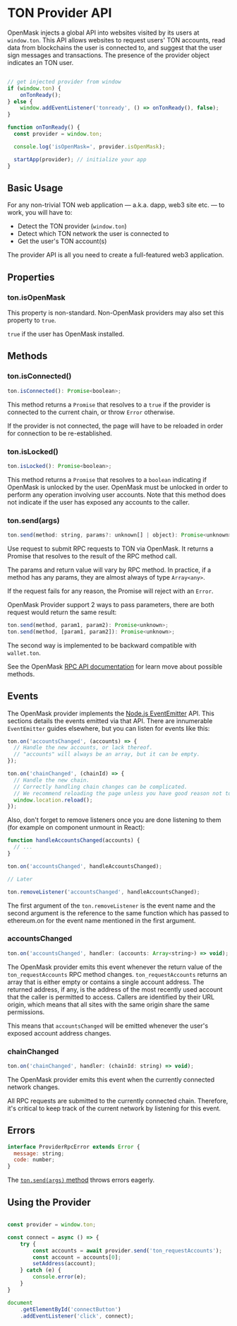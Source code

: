 
# TON Provider API

OpenMask injects a global API into websites visited by its users at `window.ton`. This API allows websites to request users' TON accounts,
read data from blockchains the user is connected to, and suggest that the user sign messages and transactions. The presence of the provider
object indicates an TON user.

```js

// get injected provider from window
if (window.ton) {
    onTonReady();
} else {
    window.addEventListener('tonready', () => onTonReady(), false);
}

function onTonReady() {
  const provider = window.ton;

  console.log('isOpenMask=', provider.isOpenMask);

  startApp(provider); // initialize your app
}
```

## Basic Usage

For any non-trivial TON web application — a.k.a. dapp, web3 site etc. — to work, you will have to:

- Detect the TON provider (`window.ton`)
- Detect which TON network the user is connected to
- Get the user's TON account(s)

The provider API is all you need to create a full-featured web3 application.

## Properties

### ton.isOpenMask

<Callout>This property is non-standard. Non-OpenMask providers may also set this property to `true`.</Callout>

`true` if the user has OpenMask installed.

## Methods

### ton.isConnected()

```js
ton.isConnected(): Promise<boolean>;
```

This method returns a `Promise` that resolves to a `true` if the provider is connected to the current chain, or throw `Error` otherwise.

If the provider is not connected, the page will have to be reloaded in order for connection to be re-established.

### ton.isLocked()

```js
ton.isLocked(): Promise<boolean>;
```

This method returns a `Promise` that resolves to a `boolean` indicating if OpenMask is unlocked by the user.
OpenMask must be unlocked in order to perform any operation involving user accounts. Note that this method
does not indicate if the user has exposed any accounts to the caller.

### ton.send(args)

```js
ton.send(method: string, params?: unknown[] | object): Promise<unknown>;
```

Use request to submit RPC requests to TON via OpenMask. It returns a Promise that resolves to the result of the RPC method call.

The params and return value will vary by RPC method. In practice, if a method has any params, they are almost always of type `Array<any>`.

If the request fails for any reason, the Promise will reject with an `Error`.

OpenMask Provider support 2 ways to pass parameters, there are both request would return the same result:

```js
ton.send(method, param1, param2): Promise<unknown>;
ton.send(method, [param1, param2]): Promise<unknown>;
```

The second way is implemented to be backward compatible with `wallet.ton`.

See the OpenMask [RPC API documentation](/docs/api-reference/rpc-api) for learn move about possible methods.

## Events

The OpenMask provider implements the [Node.js EventEmitter](https://nodejs.org/api/events.html) API. This sections details the events emitted
via that API. There are innumerable `EventEmitter` guides elsewhere, but you can listen for events like this:

```js
ton.on('accountsChanged', (accounts) => {
  // Handle the new accounts, or lack thereof.
  // "accounts" will always be an array, but it can be empty.
});

ton.on('chainChanged', (chainId) => {
  // Handle the new chain.
  // Correctly handling chain changes can be complicated.
  // We recommend reloading the page unless you have good reason not to.
  window.location.reload();
});
```

Also, don't forget to remove listeners once you are done listening to them (for example on component unmount in React):

```js
function handleAccountsChanged(accounts) {
  // ...
}

ton.on('accountsChanged', handleAccountsChanged);

// Later

ton.removeListener('accountsChanged', handleAccountsChanged);
```

The first argument of the `ton.removeListener` is the event name and the second argument is the reference to the same
function which has passed to ethereum.on for the event name mentioned in the first argument.

### accountsChanged

```js
ton.on('accountsChanged', handler: (accounts: Array<string>) => void);
```

The OpenMask provider emits this event whenever the return value of the `ton_requestAccounts` RPC method changes.
`ton_requestAccounts` returns an array that is either empty or contains a single account address. The returned address,
if any, is the address of the most recently used account that the caller is permitted to access. Callers are identified
by their URL origin, which means that all sites with the same origin share the same permissions.

This means that `accountsChanged` will be emitted whenever the user's exposed account address changes.

### chainChanged

```js
ton.on('chainChanged', handler: (chainId: string) => void);
```

The OpenMask provider emits this event when the currently connected network changes.

All RPC requests are submitted to the currently connected chain. Therefore, it's critical to
keep track of the current network by listening for this event.

## Errors

```js
interface ProviderRpcError extends Error {
  message: string;
  code: number;
}
```

The [`ton.send(args)` method](#tonsendargs) throws errors eagerly.

## Using the Provider

```js

const provider = window.ton;

const connect = async () => {
    try {
        const accounts = await provider.send('ton_requestAccounts');
        const account = accounts[0];
        setAddress(account);
    } catch (e) {
        console.error(e);
    }
}

document
    .getElementById('connectButton')
    .addEventListener('click', connect);

```
